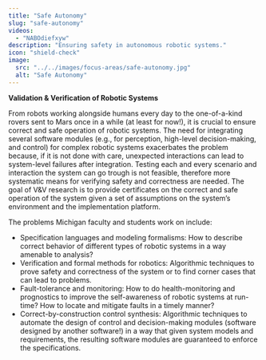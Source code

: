```yaml
---
title: "Safe Autonomy"
slug: "safe-autonomy"
videos:
  - "NABOdiefxyw"
description: "Ensuring safety in autonomous robotic systems."
icon: "shield-check"
image: 
  src: "../../images/focus-areas/safe-autonomy.jpg"
  alt: "Safe Autonomy"
---
```


**Validation & Verification of Robotic Systems**

From robots working alongside humans every day to the one-of-a-kind rovers sent to Mars once in a while (at least for now!), it is crucial to ensure correct and safe operation of robotic systems. The need for integrating several software modules (e.g., for perception, high-level decision-making, and control) for complex robotic systems exacerbates the problem because, if it is not done with care, unexpected interactions can lead to system-level failures after integration. Testing each and every scenario and interaction the system can go trough is not feasible, therefore more systematic means for verifying safety and correctness are needed. The goal of V&V research is to provide certificates on the correct and safe operation of the system given a set of assumptions on the system’s environment and the implementation platform.

<VideoRight 
  url="https://youtu.be/NABOdiefxyw"
  caption="Mia Stevens talks about PhD work developing a geofencing system for unmanned aerial vehicles and drones." />

The problems Michigan faculty and students work on include:
* Specification languages and modeling formalisms: How to describe correct behavior of different types of robotic systems in a way amenable to analysis?
* Verification and formal methods for robotics: Algorithmic techniques to prove safety and correctness of the system or to find corner cases that can lead to problems.
* Fault-tolerance and monitoring: How to do health-monitoring and prognostics to improve the self-awareness of robotic systems at run-time? How to locate and mitigate faults in a timely manner?
* Correct-by-construction control synthesis: Algorithmic techniques to automate the design of control and decision-making modules (software designed by another software!) in a way that given system models and requirements, the resulting software modules are guaranteed to enforce the specifications.
